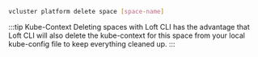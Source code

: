 ```bash
vcluster platform delete space [space-name]
```

:::tip Kube-Context
Deleting spaces with Loft CLI has the advantage that Loft CLI will also delete the kube-context for this space from your local kube-config file to keep everything cleaned up.
:::
